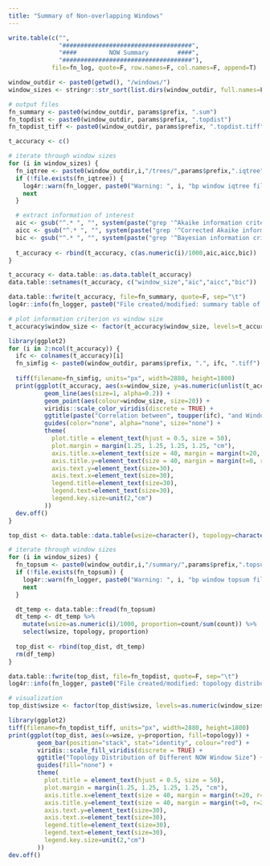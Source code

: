 ```yaml
---
title: "Summary of Non-overlapping Windows"
---
```


```r
write.table(c("",
              "####################################",
              "####         NOW Summary        ####",
              "####################################"),
            file=fn_log, quote=F, row.names=F, col.names=F, append=T)

window_outdir <- paste0(getwd(), "/windows/")
window_sizes <- stringr::str_sort(list.dirs(window_outdir, full.names=F, recursive=F), numeric=TRUE)

# output files
fn_summary <- paste0(window_outdir, params$prefix, ".sum")
fn_topdist <- paste0(window_outdir, params$prefix, ".topdist")
fn_topdist_tiff <- paste0(window_outdir, params$prefix, ".topdist.tiff")
```

```r
t_accuracy <- c()

# iterate through window sizes
for (i in window_sizes) {
  fn_iqtree <- paste0(window_outdir,i,"/trees/",params$prefix,".iqtree")
  if (!file.exists(fn_iqtree)) {
    log4r::warn(fn_logger, paste0("Warning: ", i, "bp window iqtree file is not found. Skipped."))
    next
  }

  # extract information of interest
  aic <- gsub("^.* ", "", system(paste("grep '^Akaike information criterion'",fn_iqtree), intern = T))
  aicc <- gsub("^.* ", "", system(paste("grep '^Corrected Akaike information criterion'",fn_iqtree), intern = T))
  bic <- gsub("^.* ", "", system(paste("grep '^Bayesian information criterion'",fn_iqtree), intern = T))
  
  t_accuracy <- rbind(t_accuracy, c(as.numeric(i)/1000,aic,aicc,bic))
}

t_accuracy <- data.table::as.data.table(t_accuracy)
data.table::setnames(t_accuracy, c("window_size","aic","aicc","bic"))

data.table::fwrite(t_accuracy, file=fn_summary, quote=F, sep="\t")
log4r::info(fn_logger, paste0("File created/modified: summary table of NOW (", params$prefix, ".sum)."))

# plot information criterion vs window size
t_accuracy$window_size <- factor(t_accuracy$window_size, levels=t_accuracy$window_size)

library(ggplot2)
for (i in 2:ncol(t_accuracy)) {
  ifc <- colnames(t_accuracy)[i]
  fn_simfig <- paste0(window_outdir, params$prefix, ".", ifc, ".tiff")
  
  tiff(filename=fn_simfig, units="px", width=2880, height=1800)
  print(ggplot(t_accuracy, aes(x=window_size, y=as.numeric(unlist(t_accuracy[,..i])), group=1)) +
          geom_line(aes(size=1, alpha=0.2)) +
          geom_point(aes(colour=window_size, size=20)) +
          viridis::scale_color_viridis(discrete = TRUE) +
          ggtitle(paste("Correlation between", toupper(ifc), "and Window Size")) + ylab(toupper(ifc)) + xlab("Window Size (kb)") +
          guides(color="none", alpha="none", size="none") +
          theme(
            plot.title = element_text(hjust = 0.5, size = 50),
            plot.margin = margin(1.25, 1.25, 1.25, 1.25, "cm"),
            axis.title.x=element_text(size = 40, margin = margin(t=20, r=0, b=0, l=0)),
            axis.title.y=element_text(size = 40, margin = margin(t=0, r=20, b=0, l=0)),
            axis.text.y=element_text(size=30),
            axis.text.x=element_text(size=30),
            legend.title=element_text(size=30),
            legend.text=element_text(size=30),
            legend.key.size=unit(2,"cm")
          ))
  dev.off()
}
```

```r
top_dist <- data.table::data.table(wsize=character(), topology=character(), proportion=numeric())

# iterate through window sizes
for (i in window_sizes) {
  fn_topsum <- paste0(window_outdir,i,"/summary/",params$prefix,".topsum")
  if (!file.exists(fn_topsum)) {
    log4r::warn(fn_logger, paste0("Warning: ", i, "bp window topsum file is not found. Skipped."))
    next
  }

  dt_temp <- data.table::fread(fn_topsum)
  dt_temp <- dt_temp %>%
    mutate(wsize=as.numeric(i)/1000, proportion=count/sum(count)) %>%
    select(wsize, topology, proportion)
  
  top_dist <- rbind(top_dist, dt_temp)
  rm(df_temp)
}

data.table::fwrite(top_dist, file=fn_topdist, quote=F, sep="\t")
log4r::info(fn_logger, paste0("File created/modified: topology distribution of NOW (", params$prefix, ".topdist)."))

# visualization
top_dist$wsize <- factor(top_dist$wsize, levels=as.numeric(window_sizes)/1000)

library(ggplot2)
tiff(filename=fn_topdist_tiff, units="px", width=2880, height=1800)
print(ggplot(top_dist, aes(x=wsize, y=proportion, fill=topology)) +
        geom_bar(position="stack", stat="identity", colour="red") +
        viridis::scale_fill_viridis(discrete = TRUE) +
        ggtitle("Topology Distribution of Different NOW Window Size") + ylab("Proportion") + xlab("Window Size (kb)") +
        guides(fill="none") +
        theme(
          plot.title = element_text(hjust = 0.5, size = 50),
          plot.margin = margin(1.25, 1.25, 1.25, 1.25, "cm"),
          axis.title.x=element_text(size = 40, margin = margin(t=20, r=0, b=0, l=0)),
          axis.title.y=element_text(size = 40, margin = margin(t=0, r=20, b=0, l=0)),
          axis.text.y=element_text(size=30),
          axis.text.x=element_text(size=30),
          legend.title=element_text(size=30),
          legend.text=element_text(size=30),
          legend.key.size=unit(2,"cm")
        ))
dev.off()
```